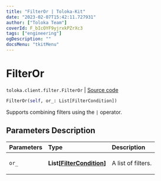 ```yaml
---
title: "FilterOr | Toloka-Kit"
date: "2023-02-07T15:42:11.727931"
author: ["Toloka Team"]
coverId: F_bIcOYF9yjrxkPZrXc3
tags: ["engineering"]
ogDescription: ""
docsMenu: "tkitMenu"
---
```


# FilterOr
`toloka.client.filter.FilterOr` | [Source code](https://github.com/Toloka/toloka-kit/blob/v1.1.3/src/client/filter.py#L92)

```python
FilterOr(self, or_: List[FilterCondition])
```

Supports combining filters using the `|` operator.

## Parameters Description

| Parameters | Type | Description |
| :----------| :----| :-----------|
`or_`|**List\[[FilterCondition](/docs-new/toloka-kit/reference/toloka.client.filter.FilterCondition)\]**|<p>A list of filters.</p>
